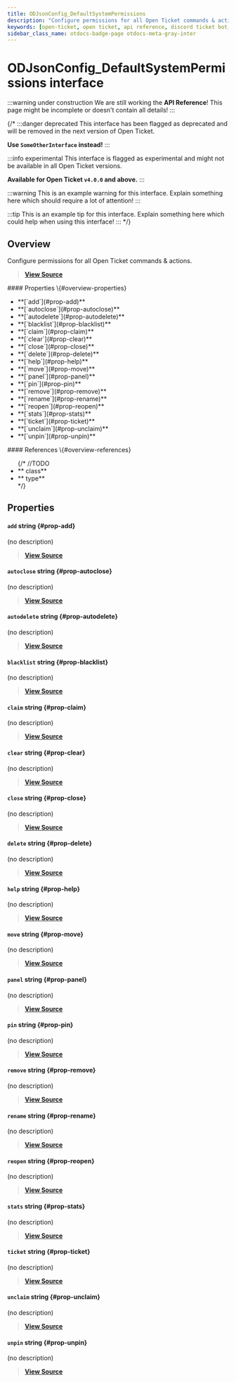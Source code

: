 ```yaml
---
title: ODJsonConfig_DefaultSystemPermissions
description: "Configure permissions for all Open Ticket commands & actions."
keywords: [open-ticket, open ticket, api reference, discord ticket bot, interface]
sidebar_class_name: otdocs-badge-page otdocs-meta-gray-inter
---
```

<head>
    <link rel="apple-touch-icon" href="/img/logo_vertical.png"/>
</head>

# ODJsonConfig_DefaultSystemPermissions <M color="gray">interface</M>

:::warning under construction
We are still working the **API Reference**! This page might be incomplete or doesn't contain all details!
:::

{/*
:::danger deprecated
This interface has been flagged as deprecated and will be removed in the next version of Open Ticket.

**Use `SomeOtherInterface` instead!**
:::

:::info experimental
This interface is flagged as experimental and might not be available in all Open Ticket versions.

**Available for Open Ticket `v4.0.0` and above.**
:::

:::warning
This is an example warning for this interface. Explain something here which should require a lot of attention!
:::

:::tip
This is an example tip for this interface. Explain something here which could help when using this interface!
:::
*/}

## Overview
Configure permissions for all Open Ticket commands & actions.

> [**View Source**](https://otgithub.dj-dj.be/tree/main/src/core/api/defaults/config.ts#L117)

<FlexHorizontal>
<div style={{width:"50%"}} className="otdocs-flex-mobile-width">
    #### Properties \{#overview-properties}
    <ul>
        <li>**[`add`](#prop-add)**</li>
        <li>**[`autoclose`](#prop-autoclose)**</li>
        <li>**[`autodelete`](#prop-autodelete)**</li>
        <li>**[`blacklist`](#prop-blacklist)**</li>
        <li>**[`claim`](#prop-claim)**</li>
        <li>**[`clear`](#prop-clear)**</li>
        <li>**[`close`](#prop-close)**</li>
        <li>**[`delete`](#prop-delete)**</li>
        <li>**[`help`](#prop-help)**</li>
        <li>**[`move`](#prop-move)**</li>
        <li>**[`panel`](#prop-panel)**</li>
        <li>**[`pin`](#prop-pin)**</li>
        <li>**[`remove`](#prop-remove)**</li>
        <li>**[`rename`](#prop-rename)**</li>
        <li>**[`reopen`](#prop-reopen)**</li>
        <li>**[`stats`](#prop-stats)**</li>
        <li>**[`ticket`](#prop-ticket)**</li>
        <li>**[`unclaim`](#prop-unclaim)**</li>
        <li>**[`unpin`](#prop-unpin)**</li>
    </ul>
</div>
<div style={{width:"50%"}} className="otdocs-flex-mobile-width">
    #### References \{#overview-references}
    <ul>
        {/*
        //TODO
        <li>**<code><ApiUrl url="class:ODId" label="api.ODId"/></code> <M color="purple">class</M>**</li>
        <li>**<code><ApiUrl url="type:ODExampleType" label="api.ODExampleType"/></code> <M color="brown">type</M>**</li>
        */}
    </ul>
</div>
</FlexHorizontal>

## Properties
<Divider></Divider>
#### `add` <M color="blue">string</M> <ApiBlock><ApiUrl url="js:string" label="string"/></ApiBlock> \{#prop-add}
(no description)

> [**View Source**](https://otgithub.dj-dj.be/tree/main/src/core/api/defaults/config.ts#L130)

<Divider></Divider>
#### `autoclose` <M color="blue">string</M> <ApiBlock><ApiUrl url="js:string" label="string"/></ApiBlock> \{#prop-autoclose}
(no description)

> [**View Source**](https://otgithub.dj-dj.be/tree/main/src/core/api/defaults/config.ts#L135)

<Divider></Divider>
#### `autodelete` <M color="blue">string</M> <ApiBlock><ApiUrl url="js:string" label="string"/></ApiBlock> \{#prop-autodelete}
(no description)

> [**View Source**](https://otgithub.dj-dj.be/tree/main/src/core/api/defaults/config.ts#L136)

<Divider></Divider>
#### `blacklist` <M color="blue">string</M> <ApiBlock><ApiUrl url="js:string" label="string"/></ApiBlock> \{#prop-blacklist}
(no description)

> [**View Source**](https://otgithub.dj-dj.be/tree/main/src/core/api/defaults/config.ts#L132)

<Divider></Divider>
#### `claim` <M color="blue">string</M> <ApiBlock><ApiUrl url="js:string" label="string"/></ApiBlock> \{#prop-claim}
(no description)

> [**View Source**](https://otgithub.dj-dj.be/tree/main/src/core/api/defaults/config.ts#L124)

<Divider></Divider>
#### `clear` <M color="blue">string</M> <ApiBlock><ApiUrl url="js:string" label="string"/></ApiBlock> \{#prop-clear}
(no description)

> [**View Source**](https://otgithub.dj-dj.be/tree/main/src/core/api/defaults/config.ts#L134)

<Divider></Divider>
#### `close` <M color="blue">string</M> <ApiBlock><ApiUrl url="js:string" label="string"/></ApiBlock> \{#prop-close}
(no description)

> [**View Source**](https://otgithub.dj-dj.be/tree/main/src/core/api/defaults/config.ts#L121)

<Divider></Divider>
#### `delete` <M color="blue">string</M> <ApiBlock><ApiUrl url="js:string" label="string"/></ApiBlock> \{#prop-delete}
(no description)

> [**View Source**](https://otgithub.dj-dj.be/tree/main/src/core/api/defaults/config.ts#L122)

<Divider></Divider>
#### `help` <M color="blue">string</M> <ApiBlock><ApiUrl url="js:string" label="string"/></ApiBlock> \{#prop-help}
(no description)

> [**View Source**](https://otgithub.dj-dj.be/tree/main/src/core/api/defaults/config.ts#L118)

<Divider></Divider>
#### `move` <M color="blue">string</M> <ApiBlock><ApiUrl url="js:string" label="string"/></ApiBlock> \{#prop-move}
(no description)

> [**View Source**](https://otgithub.dj-dj.be/tree/main/src/core/api/defaults/config.ts#L128)

<Divider></Divider>
#### `panel` <M color="blue">string</M> <ApiBlock><ApiUrl url="js:string" label="string"/></ApiBlock> \{#prop-panel}
(no description)

> [**View Source**](https://otgithub.dj-dj.be/tree/main/src/core/api/defaults/config.ts#L119)

<Divider></Divider>
#### `pin` <M color="blue">string</M> <ApiBlock><ApiUrl url="js:string" label="string"/></ApiBlock> \{#prop-pin}
(no description)

> [**View Source**](https://otgithub.dj-dj.be/tree/main/src/core/api/defaults/config.ts#L126)

<Divider></Divider>
#### `remove` <M color="blue">string</M> <ApiBlock><ApiUrl url="js:string" label="string"/></ApiBlock> \{#prop-remove}
(no description)

> [**View Source**](https://otgithub.dj-dj.be/tree/main/src/core/api/defaults/config.ts#L131)

<Divider></Divider>
#### `rename` <M color="blue">string</M> <ApiBlock><ApiUrl url="js:string" label="string"/></ApiBlock> \{#prop-rename}
(no description)

> [**View Source**](https://otgithub.dj-dj.be/tree/main/src/core/api/defaults/config.ts#L129)

<Divider></Divider>
#### `reopen` <M color="blue">string</M> <ApiBlock><ApiUrl url="js:string" label="string"/></ApiBlock> \{#prop-reopen}
(no description)

> [**View Source**](https://otgithub.dj-dj.be/tree/main/src/core/api/defaults/config.ts#L123)

<Divider></Divider>
#### `stats` <M color="blue">string</M> <ApiBlock><ApiUrl url="js:string" label="string"/></ApiBlock> \{#prop-stats}
(no description)

> [**View Source**](https://otgithub.dj-dj.be/tree/main/src/core/api/defaults/config.ts#L133)

<Divider></Divider>
#### `ticket` <M color="blue">string</M> <ApiBlock><ApiUrl url="js:string" label="string"/></ApiBlock> \{#prop-ticket}
(no description)

> [**View Source**](https://otgithub.dj-dj.be/tree/main/src/core/api/defaults/config.ts#L120)

<Divider></Divider>
#### `unclaim` <M color="blue">string</M> <ApiBlock><ApiUrl url="js:string" label="string"/></ApiBlock> \{#prop-unclaim}
(no description)

> [**View Source**](https://otgithub.dj-dj.be/tree/main/src/core/api/defaults/config.ts#L125)

<Divider></Divider>
#### `unpin` <M color="blue">string</M> <ApiBlock><ApiUrl url="js:string" label="string"/></ApiBlock> \{#prop-unpin}
(no description)

> [**View Source**](https://otgithub.dj-dj.be/tree/main/src/core/api/defaults/config.ts#L127)

<Divider></Divider>
